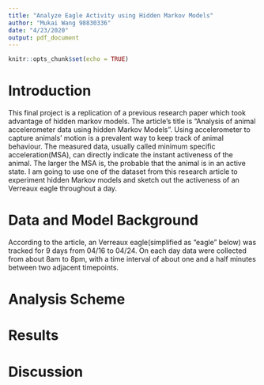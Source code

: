 ```yaml
---
title: "Analyze Eagle Activity using Hidden Markov Models"
author: "Mukai Wang 98830336"
date: "4/23/2020"
output: pdf_document
---
```


```r
knitr::opts_chunk$set(echo = TRUE)
```

# Introduction

This final project is a replication of a previous research paper which took advantage of hidden markov models. The article's title is "Analysis of animal accelerometer data using hidden Markov Models". Using accelerometer to capture animals' motion is a prevalent way to keep track of animal behaviour. The measured data, usually called minimum specific acceleration(MSA), can directly indicate the instant activeness of the animal. The larger the MSA is, the probable that the animal is in an active state. I am going to use one of the dataset from this research article to experiment hidden Markov models and sketch out the activeness of an Verreaux eagle throughout a day.

# Data and Model Background

According to the article, an Verreaux eagle(simplified as "eagle" below) was tracked for 9 days from 04/16 to 04/24. On each day data were collected from about 8am to 8pm, with a time interval of about one and a half minutes between two adjacent timepoints. 

# Analysis Scheme


# Results



# Discussion


